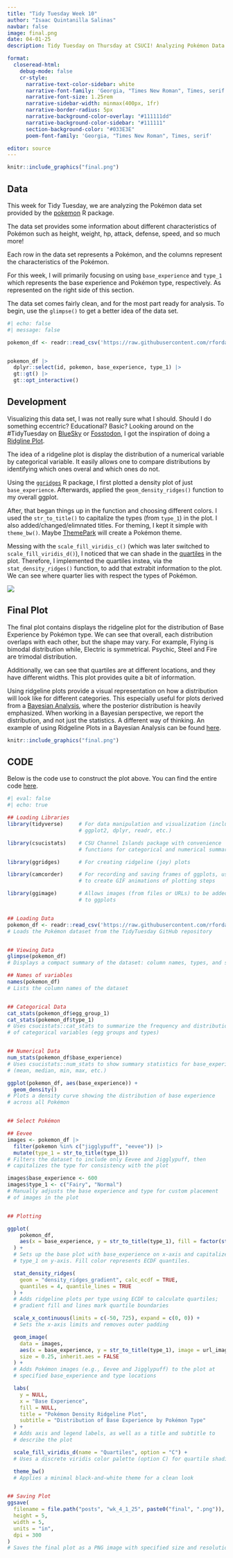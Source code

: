 ```yaml
---
title: "Tidy Tuesday Week 10"
author: "Isaac Quintanilla Salinas"
navbar: false
image: final.png
date: 04-01-25
description: Tidy Tuesday on Thursday at CSUCI! Analyzing Pokémon Data! 

format:
  closeread-html:
    debug-mode: false
    cr-style:
      narrative-text-color-sidebar: white
      narrative-font-family: 'Georgia, "Times New Roman", Times, serif'
      narrative-font-size: 1.25rem
      narrative-sidebar-width: minmax(400px, 1fr)
      narrative-border-radius: 5px
      narrative-background-color-overlay: "#111111dd"
      narrative-background-color-sidebar: "#111111"
      section-background-color: "#033E3E"
      poem-font-family: 'Georgia, "Times New Roman", Times, serif'

editor: source
---
```



```r
knitr::include_graphics("final.png")
```

:::{.cr-section}

:::{focus-on="cr-fw"}
# Data
:::

This week for Tidy Tuesday, we are analyzing the Pokémon data set provided by the [pokemon](https://github.com/williamorim/pokemon) R package.

The data set provides some information about different characteristics of Pokémon such as height, weight, hp, attack, defense, speed, and so much more! 

Each row in the data set represents a Pokémon, and the columns represent the characteristics of the Pokémon.

For this week, I will primarily focusing on using `base_experience` and `type_1` which represents the base experience and Pokémon type, respectively. As represented on the right side of this section.

The data set comes fairly clean, and for the most part ready for analysis. To begin, use the `glimpse()` to get a better idea of the data set.


:::{#cr-fw}

```r
#| echo: false
#| message: false

pokemon_df <- readr::read_csv('https://raw.githubusercontent.com/rfordatascience/tidytuesday/main/data/2025/2025-04-01/pokemon_df.csv')


pokemon_df |> 
  dplyr::select(id, pokemon, base_experience, type_1) |> 
  gt::gt() |>
  gt::opt_interactive() 
```


:::
:::


:::{.cr-section layout="sidebar-left"}

:::{focus-on="cr-walk"}
# Development
:::

Visualizing this data set, I was not really sure what I should. Should I do something eccentric? Educational? Basic? Looking around on the #TidyTuesday on [BlueSky](https://bsky.app/hashtag/TidyTuesday) or [Fosstodon](https://fosstodon.org/tags/TidyTuesday), I got the inspiration of doing a [Ridgline Plot](https://www.data-to-viz.com/graph/ridgeline.html).

The idea of a ridgeline plot is display the distribution of a numerical variable by categorical variable. It easily allows one to compare distributions by identifying which ones overal and which ones do not.

Using the [`ggridges`](https://wilkelab.org/ggridges/articles/introduction.html) R package, I first plotted a density plot of just `base_experience`. Afterwards, applied the   `geom_density_ridges()` function to my overall ggplot.

After, that began things up in the function and choosing different colors. I used the `str_to_title()` to capitalize the types (from `type_1`) in the plot. I also added/changed/elimnated titles. For theming, I kept it simple with `theme_bw()`. Maybe [ThemePark](https://github.com/MatthewBJane/ThemePark) will create a Pokémon theme.

Messing with the `scale_fill_viridis_c()` (which was later switched to `scale_fill_viridis_d()`), I noticed that we can shade in the [quartiles](https://en.wikipedia.org/wiki/Quartile) in the plot. Therefore, I implemented the quartiles instea, via the `stat_density_ridges()` function, to add that extrabit information to the plot. We can see where quarter lies with respect the types of Pokémon.


:::{#cr-walk}
![](final.gif)
:::
:::



:::{.cr-section layout="sidebar-left"}

:::{focus-on="cr-twilight"}
# Final Plot
:::

The final plot contains displays the ridgeline plot for the distribution of Base Experience by Pokémon type. We can see that overall, each distribution overlaps with each other, but the shape may vary. For example, Flying is bimodal distribution while, Electric is symmetrical. Psychic, Steel and Fire are trimodal distribution.

Additionally, we can see that quartiles are at different locations, and they have different widths. This plot provides quite a bit of information.

Using ridgeline plots provide a visual representation on how a distribution will look like for different categories. This especially useful for plots derived from a [Bayesian Analysis](http://en.wikipedia.org/wiki/Bayesian_inference), where the posterior distribution is heavily emphasized. When working in a Bayesian perspective, we report the distribution, and not just the statistics. A different way of thinking. An example of using Ridgeline Plots in a Bayesian Analysis can be found [here](https://academic.oup.com/icb/article/64/2/354/7688460).

:::{#cr-twilight}

```r
knitr::include_graphics("final.png")
```


:::
:::


## CODE

Below is the code use to construct the plot above. You can find the entire code [here](https://github.com/inqs909/ttw/blob/main/posts/wk_4_1_25/plot_code.R).




```r
#| eval: false
#| echo: true

## Loading Libraries
library(tidyverse)     # For data manipulation and visualization (includes 
                       # ggplot2, dplyr, readr, etc.)

library(csucistats)    # CSU Channel Islands package with convenience 
                       # functions for categorical and numerical summaries

library(ggridges)      # For creating ridgeline (joy) plots

library(camcorder)     # For recording and saving frames of ggplots, used 
                       # to create GIF animations of plotting steps

library(ggimage)       # Allows images (from files or URLs) to be added 
                       # to ggplots


## Loading Data
pokemon_df <- readr::read_csv('https://raw.githubusercontent.com/rfordatascience/tidytuesday/main/data/2025/2025-04-01/pokemon_df.csv')
# Loads the Pokémon dataset from the TidyTuesday GitHub repository


## Viewing Data
glimpse(pokemon_df)
# Displays a compact summary of the dataset: column names, types, and sample data

## Names of variables
names(pokemon_df)
# Lists the column names of the dataset


## Categorical Data
cat_stats(pokemon_df$egg_group_1)
cat_stats(pokemon_df$type_1)
# Uses csucistats::cat_stats to summarize the frequency and distribution 
# of categorical variables (egg groups and types)


## Numerical Data
num_stats(pokemon_df$base_experience)
# Uses csucistats::num_stats to show summary statistics for base_experience 
# (mean, median, min, max, etc.)

ggplot(pokemon_df, aes(base_experience)) + 
  geom_density()
# Plots a density curve showing the distribution of base experience 
# across all Pokémon


## Select Pokémon

## Eevee
images <- pokemon_df |> 
  filter(pokemon %in% c("jigglypuff", "eevee")) |> 
  mutate(type_1 = str_to_title(type_1))
# Filters the dataset to include only Eevee and Jigglypuff, then 
# capitalizes the type for consistency with the plot

images$base_experience <- 600
images$type_1 <- c("Fairy", "Normal")
# Manually adjusts the base experience and type for custom placement 
# of images in the plot


## Plotting 

ggplot(
    pokemon_df, 
    aes(x = base_experience, y = str_to_title(type_1), fill = factor(stat(quantile)))
  ) +
  # Sets up the base plot with base_experience on x-axis and capitalized 
  # type_1 on y-axis. Fill color represents ECDF quantiles.

  stat_density_ridges(
    geom = "density_ridges_gradient", calc_ecdf = TRUE,
    quantiles = 4, quantile_lines = TRUE
  ) +
  # Adds ridgeline plots per type using ECDF to calculate quartiles; 
  # gradient fill and lines mark quartile boundaries

  scale_x_continuous(limits = c(-50, 725), expand = c(0, 0)) +
  # Sets the x-axis limits and removes outer padding

  geom_image(
    data = images,
    aes(x = base_experience, y = str_to_title(type_1), image = url_image),
    size = 0.25, inherit.aes = FALSE
  ) + 
  # Adds Pokémon images (e.g., Eevee and Jigglypuff) to the plot at 
  # specified base_experience and type locations

  labs(
    y = NULL,
    x = "Base Experience",
    fill = NULL,
    title = "Pokémon Density Ridgeline Plot",
    subtitle = "Distribution of Base Experience by Pokémon Type"
  ) +
  # Adds axis and legend labels, as well as a title and subtitle to 
  # describe the plot

  scale_fill_viridis_d(name = "Quartiles", option = "C") +
  # Uses a discrete viridis color palette (option C) for quartile shading

  theme_bw()
  # Applies a minimal black-and-white theme for a clean look


## Saving Plot
ggsave(
  filename = file.path("posts", "wk_4_1_25", paste0("final", ".png")),
  height = 5,
  width = 5,
  units = "in",
  dpi = 300
)
# Saves the final plot as a PNG image with specified size and resolution



```